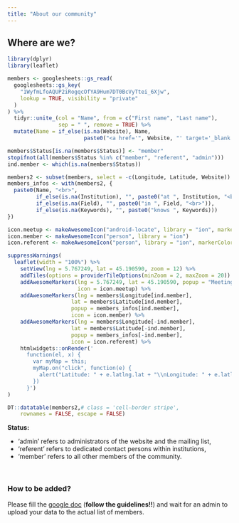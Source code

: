 ```yaml
---
title: "About our community"
---
```


## Where are we?

```r
library(dplyr)
library(leaflet)
```

```r
members <- googlesheets::gs_read(
  googlesheets::gs_key(
    "1WyfmLfoAQUP2iRogqcOfYA9Hum7DT0BcVyTtei_6Xjw", 
    lookup = TRUE, visibility = "private"
  )
) %>% 
  tidyr::unite_(col = "Name", from = c("First name", "Last name"),
                sep = " ", remove = TRUE) %>%
  mutate(Name = if_else(is.na(Website), Name, 
                        paste0("<a href='", Website, "' target='_blank'>", Name, "</a>")))

members$Status[is.na(members$Status)] <- "member"
stopifnot(all(members$Status %in% c("member", "referent", "admin")))
ind.member <- which(is.na(members$Status))

members2 <- subset(members, select = -c(Longitude, Latitude, Website))
members_infos <- with(members2, {
  paste0(Name, "<br>",
         if_else(is.na(Institution), "", paste0("at ", Institution, "<br>")),
         if_else(is.na(Field), "", paste0("in ", Field, "<br>")),
         if_else(is.na(Keywords), "", paste0("knows ", Keywords)))
})

icon.meetup <- makeAwesomeIcon("android-locate", library = "ion", markerColor = "red")
icon.member <- makeAwesomeIcon("person", library = "ion")
icon.referent <- makeAwesomeIcon("person", library = "ion", markerColor = "darkblue")
```

```r
suppressWarnings(
  leaflet(width = "100%") %>% 
    setView(lng = 5.767249, lat = 45.190590, zoom = 12) %>% 
    addTiles(options = providerTileOptions(minZoom = 2, maxZoom = 20)) %>%
    addAwesomeMarkers(lng = 5.767249, lat = 45.190590, popup = "Meeting location",
                      icon = icon.meetup) %>%
    addAwesomeMarkers(lng = members$Longitude[ind.member], 
                    lat = members$Latitude[ind.member], 
                    popup = members_infos[ind.member],
                    icon = icon.member) %>%
    addAwesomeMarkers(lng = members$Longitude[-ind.member], 
                    lat = members$Latitude[-ind.member], 
                    popup = members_infos[-ind.member],
                    icon = icon.referent) %>%
    htmlwidgets::onRender('
      function(el, x) {
        var myMap = this;
        myMap.on("click", function(e) {
          alert("Latitude: " + e.latlng.lat + "\\nLongitude: " + e.latlng.lng)
        })
      }')
)
```

```r
DT::datatable(members2,# class = 'cell-border stripe',
	rownames = FALSE, escape = FALSE)
```


**Status:**

- 'admin' refers to administrators of the website and the mailing list,
- 'referent' refers to dedicated contact persons within institutions,
- 'member' refers to all other members of the community.

<br>

### How to be added?

Please fill the [google doc](https://docs.google.com/spreadsheets/d/1qdG7PPlRCAU8L6Hhq1D2zT0q9LWDUzBfq7mIzz_6Dm8/edit?usp=sharing) (**follow the guidelines!!**) and wait for an admin to upload your data to the actual list of members.